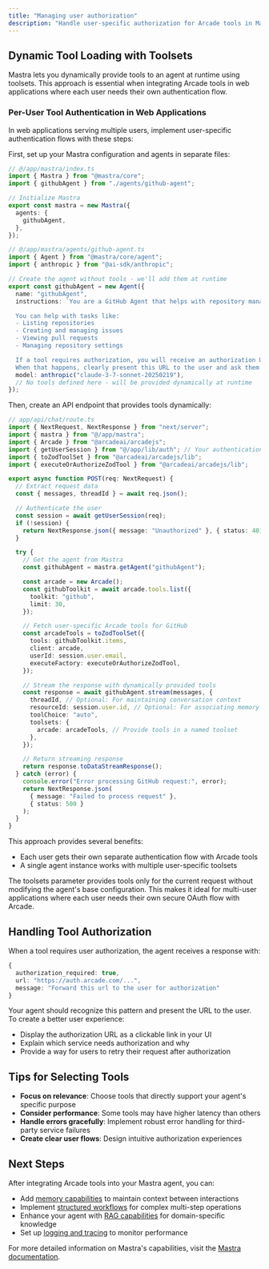 ```yaml
---
title: "Managing user authorization"
description: "Handle user-specific authorization for Arcade tools in Mastra applications."
---
```



## Dynamic Tool Loading with Toolsets

Mastra lets you dynamically provide tools to an agent at runtime using toolsets. This approach is essential when integrating Arcade tools in web applications where each user needs their own authentication flow.

### Per-User Tool Authentication in Web Applications

In web applications serving multiple users, implement user-specific authentication flows with these steps:

First, set up your Mastra configuration and agents in separate files:

```typescript
// @/app/mastra/index.ts
import { Mastra } from "@mastra/core";
import { githubAgent } from "./agents/github-agent";

// Initialize Mastra
export const mastra = new Mastra({
  agents: {
    githubAgent,
  },
});
```

```typescript
// @/app/mastra/agents/github-agent.ts
import { Agent } from "@mastra/core/agent";
import { anthropic } from "@ai-sdk/anthropic";

// Create the agent without tools - we'll add them at runtime
export const githubAgent = new Agent({
  name: "githubAgent",
  instructions: `You are a GitHub Agent that helps with repository management.

  You can help with tasks like:
  - Listing repositories
  - Creating and managing issues
  - Viewing pull requests
  - Managing repository settings

  If a tool requires authorization, you will receive an authorization URL.
  When that happens, clearly present this URL to the user and ask them to visit it to grant permissions.`,
  model: anthropic("claude-3-7-sonnet-20250219"),
  // No tools defined here - will be provided dynamically at runtime
});
```

Then, create an API endpoint that provides tools dynamically:

```typescript
// app/api/chat/route.ts
import { NextRequest, NextResponse } from "next/server";
import { mastra } from "@/app/mastra";
import { Arcade } from "@arcadeai/arcadejs";
import { getUserSession } from "@/app/lib/auth"; // Your authentication handling
import { toZodToolSet } from "@arcadeai/arcadejs/lib";
import { executeOrAuthorizeZodTool } from "@arcadeai/arcadejs/lib";

export async function POST(req: NextRequest) {
  // Extract request data
  const { messages, threadId } = await req.json();

  // Authenticate the user
  const session = await getUserSession(req);
  if (!session) {
    return NextResponse.json({ message: "Unauthorized" }, { status: 401 });
  }

  try {
    // Get the agent from Mastra
    const githubAgent = mastra.getAgent("githubAgent");

    const arcade = new Arcade();
    const githubToolkit = await arcade.tools.list({
      toolkit: "github",
      limit: 30,
    });

    // Fetch user-specific Arcade tools for GitHub
    const arcadeTools = toZodToolSet({
      tools: githubToolkit.items,
      client: arcade,
      userId: session.user.email,
      executeFactory: executeOrAuthorizeZodTool,
    });

    // Stream the response with dynamically provided tools
    const response = await githubAgent.stream(messages, {
      threadId, // Optional: For maintaining conversation context
      resourceId: session.user.id, // Optional: For associating memory with user
      toolChoice: "auto",
      toolsets: {
        arcade: arcadeTools, // Provide tools in a named toolset
      },
    });

    // Return streaming response
    return response.toDataStreamResponse();
  } catch (error) {
    console.error("Error processing GitHub request:", error);
    return NextResponse.json(
      { message: "Failed to process request" },
      { status: 500 }
    );
  }
}
```

This approach provides several benefits:

- Each user gets their own separate authentication flow with Arcade tools
- A single agent instance works with multiple user-specific toolsets

<Callout type="info">
  The toolsets parameter provides tools only for the current request without
  modifying the agent's base configuration. This makes it ideal for multi-user
  applications where each user needs their own secure OAuth flow with Arcade.
</Callout>

## Handling Tool Authorization

When a tool requires user authorization, the agent receives a response with:

```typescript
{
  authorization_required: true,
  url: "https://auth.arcade.com/...",
  message: "Forward this url to the user for authorization"
}
```

Your agent should recognize this pattern and present the URL to the user. To create a better user experience:

- Display the authorization URL as a clickable link in your UI
- Explain which service needs authorization and why
- Provide a way for users to retry their request after authorization

## Tips for Selecting Tools

- **Focus on relevance**: Choose tools that directly support your agent's specific purpose
- **Consider performance**: Some tools may have higher latency than others
- **Handle errors gracefully**: Implement robust error handling for third-party service failures
- **Create clear user flows**: Design intuitive authorization experiences

## Next Steps

After integrating Arcade tools into your Mastra agent, you can:

- Add [memory capabilities](https://mastra.ai/docs/agents/agent-memory) to maintain context between interactions
- Implement [structured workflows](https://mastra.ai/docs/workflows/overview) for complex multi-step operations
- Enhance your agent with [RAG capabilities](https://mastra.ai/docs/rag/overview) for domain-specific knowledge
- Set up [logging and tracing](https://mastra.ai/docs/observability/logging) to monitor performance

For more detailed information on Mastra's capabilities, visit the [Mastra documentation](https://mastra.ai/docs).
